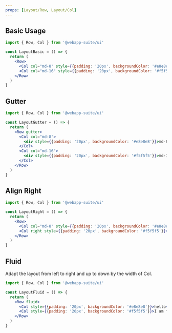 ```yaml
---
props: [Layout/Row, Layout/Col]
---
```


## Basic Usage

```jsx tabs
import { Row, Col } from '@webapp-suite/ui'

const LayoutBasic = () => {
  return (
    <Row>
      <Col col="md-8" style={{padding: '20px', backgroundColor: '#e8e8e8'}}>md-8</Col>
      <Col col="md-16" style={{padding: '20px', backgroundColor: '#f5f5f5'}}>md-16</Col>
    </Row>
  )
}
```

## Gutter

```jsx tabs
import { Row, Col } from '@webapp-suite/ui'

const LayoutGutter = () => {
  return (
    <Row gutter>
      <Col col="md-8">
        <div style={{padding: '20px', backgroundColor: '#e8e8e8'}}>md-8</div>
      </Col>
      <Col col="md-16">
        <div style={{padding: '20px', backgroundColor: '#f5f5f5'}}>md-16</div>
      </Col>
    </Row>
  )
}
```

## Align Right

```jsx tabs
import { Row, Col } from '@webapp-suite/ui'

const LayoutRight = () => {
  return (
    <Row>
      <Col col="md-8" style={{padding: '20px', backgroundColor: '#e8e8e8'}}>md-8</Col>
      <Col right style={{padding: '20px', backgroundColor: '#f5f5f5'}}>right</Col>
    </Row>
  )
}
```

## Fluid

Adapt the layout from left to right and up to down by the width of Col.

```jsx tabs
import { Row, Col } from '@webapp-suite/ui'

const LayoutFluid = () => {
  return (
    <Row fluid>
      <Col style={{padding: '20px', backgroundColor: '#e8e8e8'}}>hello</Col>
      <Col style={{padding: '20px', backgroundColor: '#f5f5f5'}}>I am fluid layout!</Col>
    </Row>
  )
}
```
